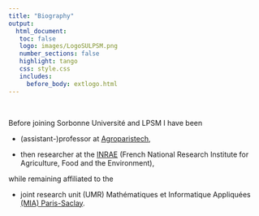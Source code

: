 ```yaml
---
title: "Biography"
output: 
  html_document:
   toc: false
   logo: images/LogoSULPSM.png
   number_sections: false
   highlight: tango
   css: style.css
   includes:
     before_body: extlogo.html
---
```


<br>

Before joining Sorbonne Université and LPSM I have been

* (assistant-)professor at [Agroparistech](www.agroparistech.fr),

* then researcher at the [INRAE](www.inrae.fr) (French National Research Institute for Agriculture, Food and the Environment), 

while remaining affiliated to the 

* joint research unit (UMR) Mathématiques et Informatique Appliquées [(MIA) Paris-Saclay](mia-ps.inrae.fr).



